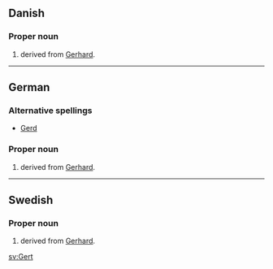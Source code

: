 {{see|gert}}
==Danish==

===Proper noun===
{{infl|da|proper noun}}

# {{given name|male|lang=da}} derived from [[Gerhard]].

----

==German==

===Alternative spellings===
* [[Gerd]]

===Proper noun===
{{infl|de|proper noun}}

# {{given name|male|lang=de}} derived from [[Gerhard]].

----

==Swedish==

===Proper noun===
{{infl|sv|proper noun}}

# {{given name|male|lang=sv}} derived from [[Gerhard]].

[[sv:Gert]]